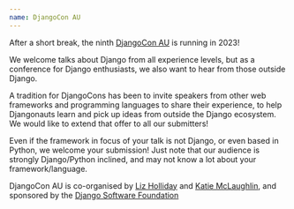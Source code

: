 ```yaml
---
name: DjangoCon AU
---
```


After a short break, the ninth [DjangoCon AU](https://2023.djangocon.com.au) is running in 2023!

We welcome talks about Django from all experience levels, but as a conference for Django enthusiasts, we also want to hear from those outside Django.

A tradition for DjangoCons has been to invite speakers from other web frameworks and programming languages to share their experience, to help Djangonauts learn and pick up ideas from outside the Django ecosystem. We would like to extend that offer to all our submitters!

Even if the framework in focus of your talk is not Django, or even based in Python, we welcome your submission! Just note that our audience is strongly Django/Python inclined, and may not know a lot about your framework/language.

DjangoCon AU is co-organised by [Liz Holliday](https://www.commoncode.io/) and [Katie McLaughlin](https://glasnt.com/hats), and sponsored by the [Django Software Foundation](https://www.djangoproject.com/foundation/)
